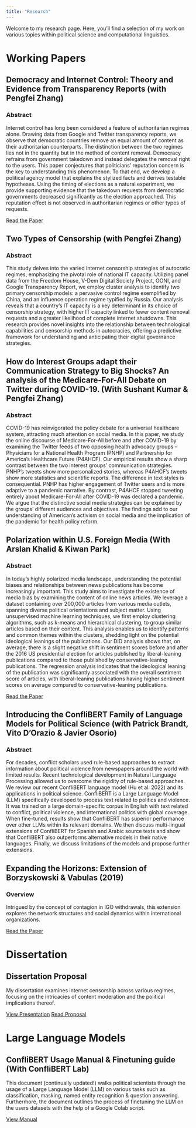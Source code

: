 ```yaml
---
title: "Research"
---
```

Welcome to my research page. Here, you'll find a selection of my work on various topics within political science and computational linguistics.

# Working Papers

## Democracy and Internet Control: Theory and Evidence from Transparency Reports (with Pengfei Zhang)

::: {.callout-caution collapse="true"}

### Abstract
Internet control has long been considered a feature of authoritarian regimes alone. Drawing data from Google and Twitter transparency reports, we observe that democratic countries remove an equal amount of content as their authoritarian counterparts. The distinction between the two regimes lies not in the quantity but in the method of content removal. Democracy refrains from government takedown and instead delegates the removal right to the users. This paper conjectures that politicians' reputation concern is the key to understanding this phenomenon. To that end, we develop a political agency model that explains the stylized facts and derives testable hypotheses. Using the timing of elections as a natural experiment, we provide supporting evidence that the takedown requests from democratic governments decreased significantly as the election approached. This reputation effect is not observed in authoritarian regimes or other types of requests.  
:::

[Read the Paper](research/democracy-and-internet-control.pdf)

## Two Types of Censorship (with Pengfei Zhang)
::: {.callout-caution collapse="true"}
### Abstract
This study delves into the varied internet censorship strategies of autocratic regimes, emphasizing the pivotal role of national IT capacity. Utilizing panel data from the Freedom House, V-Dem Digital Society Project, OONI, and Google Transparency Report, we employ cluster analysis to identify two primary censorship models: a pervasive control regime exemplified by China, and an influence operation regime typified by Russia. Our analysis reveals that a country's IT capacity is a key determinant in its choice of censorship strategy, with higher IT capacity linked to fewer content removal requests and a greater likelihood of complete internet shutdowns. This research provides novel insights into the relationship between technological capabilities and censorship methods in autocracies, offering a predictive framework for understanding and anticipating their digital governance strategies.
:::



## How do Interest Groups adapt their Communication Strategy to Big Shocks? An analysis of the Medicare-For-All Debate on Twitter during COVID-19. (With Sushant Kumar & Pengfei Zhang)

::: {.callout-caution collapse="true"}
### Abstract 

COVID-19 has reinvigorated the policy debate for a universal healthcare system, attracting much attention on social media. In this paper, we study the online discourse of Medicare-For-All before and after COVID-19 by examining the Twitter feeds of two opposing health advocacy groups -- Physicians for a National Health Program (PNHP) and Partnership for America’s Healthcare Future (P4AHCF). Our empirical results show a sharp contrast between the two interest groups’ communication strategies. PNHP’s tweets show more personalized stories, whereas P4AHCF’s tweets show more statistics and scientific reports. The difference in text styles is consequential. PNHP has higher engagement of Twitter users and is more adaptive to a pandemic narrative. By contrast, P4AHCF stopped tweeting entirely about Medicare-For-All after COVID-19 was declared a pandemic. We argue that the distinctive social media strategies can be explained by the groups’ different audiences and objectives. The findings add to our understanding of American’s activism on social media and the implication of the pandemic for health policy reform.
:::

## Polarization within U.S. Foreign Media (With Arslan Khalid & Kiwan Park)
::: {.callout-caution collapse="true"}
### Abstract

In today's highly polarized media landscape, understanding the potential biases
and relationships between news publications has become increasingly important. This study
aims to investigate the existence of media bias by examining the content of online news
articles. We leverage a dataset containing over 200,000 articles from various media outlets,
spanning diverse political orientations and subject matter. Using unsupervised machine
learning techniques, we first employ clustering algorithms, such as k-means and hierarchical
clustering, to group similar articles based on their content. This analysis enables us to
identify patterns and common themes within the clusters, shedding light on the potential
ideological leanings of the publications. Our DID analysis shows that, on average, there is a
slight negative shift in sentiment scores before and after the 2016 US presidential election for
articles published by liberal-leaning publications compared to those published by
conservative-leaning publications. The regression analysis indicates that the ideological
leaning of the publication was significantly associated with the overall sentiment score of
articles, with liberal-leaning publications having higher sentiment scores on average
compared to conservative-leaning publications.
:::
[Read the Paper](research/media-polarization.pdf)

## Introducing the ConfliBERT Family of Language Models for Political Science (with Patrick Brandt, Vito D'Orazio & Javier Osorio)

::: {.callout-caution collapse="true"}

### Abstract
For decades, conflict scholars used rule-based approaches to extract information about political violence from newspapers around the world with limited results. Recent technological development in Natural Language Processing allowed us to overcome the rigidity of rule-based approaches. We review our recent ConfliBERT language model (Hu et al. 2022) and its applications in political science.  ConfliBERT is a Large Language Model (LLM) specifically developed to process text related to politics and violence. It was trained on a large domain-specific corpus in English with text related to conflict, political violence, and international politics with global coverage. When fine-tuned, results show that ConfliBERT has superior performance over other LLMs within its relevant domains. We then discuss multi-lingual extensions of ConfliBERT for Spanish and Arabic source texts and show that ConfliBERT also outperforms alternative models in their native languages. Finally, we discuss limitations of the models and propose further extensions.

:::



## Expanding the Horizons: Extension of Borzyskowski & Vabulas (2019)

::: {.callout-caution collapse="true"}
### Overview
Intrigued by the concept of contagion in IGO withdrawals, this extension explores the network structures and social dynamics within international organizations.
:::
[Read the Paper](research/expanding-horizons-extension.pdf)

# Dissertation

## Dissertation Proposal

My dissertation examines internet censorship across various regimes, focusing on the intricacies of content moderation and the political implications thereof.

[View Presentation](research/dissertation-proposal-presentation.pdf)
[Read Proposal](research/dissertation-proposal-paper.pdf)

# Large Language Models

## ConfliBERT Usage Manual & Finetuning guide (With ConfliBERT Lab)

This document (continually updated!) walks political scientists through the usage of a Large Language Model (LLM) on various tasks such as classification, masking, named entity recognition & question answering. Furthermore, the document outlines the process of finetuning the LLM on the users datasets with the help of a Google Colab script.

[View Manual](research/ConfliBERT.html)


